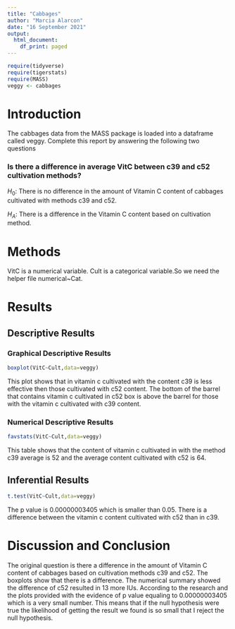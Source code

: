 ```yaml
---
title: "Cabbages"
author: "Marcia Alarcon"
date: "16 September 2021"
output:
  html_document:
    df_print: paged
---
```


```r
require(tidyverse)
require(tigerstats)
require(MASS)
veggy <- cabbages
```

# Introduction

<!--In this section you explain what you are trying to show.  Where did the data come from?  What is the research or other question you are trying to answer?!-->
 The cabbages data from the MASS package is loaded into a dataframe called veggy. Complete this report by answering the following two questions  
 
### Is there a difference in average VitC between c39 and c52 cultivation methods?  

$H_0$: There is no difference in the amount of Vitamin C content of cabbages cultivated with methods c39 and c52.

$H_A$: There is a difference in the Vitamin C content based on cultivation method.

# Methods

<!--Decide on your methods:  use "variable analysis" or other appropriate descriptors.  Make sure to choose at least one graphical method and at least one numerical method.!-->

VitC is a numerical variable. Cult is a categorical variable.So we need the helper file numerical~Cat. 

# Results

<!--Divide this section into two sub-sections:  One for your descriptive  results and one for your inferential results.!-->

## Descriptive Results

### Graphical Descriptive Results

<!--Graphical results here.  Make sure to show your code.  Provide appropriate labels for axes, giving units if possible, and provide a good title for the graph, too.  Use the graphical results to describe the patterns if any that exist in the data as focused toward the research question!-->

```r
boxplot(VitC~Cult,data=veggy)
```

This plot shows that in vitamin c cultivated with the content c39 is less effective then those cultivated with c52 content. The bottom of the barrel that contains vitamin c cultivated in c52 box is above the barrel for those with the vitamin c cultivated with c39 content.


### Numerical Descriptive Results

<!--Numerical results go here. Use the numerical results to describe the patterns if any that exist in the data as focused toward the research question!-->

```r
favstats(VitC~Cult,data=veggy)
```

This table shows that the content of vitamin c cultivated in with the method c39 average is 52 and the average content cultivated with c52 is 64.


## Inferential Results

<!--State hypothesis clearly.  Make sure your discussion of the inferential test covers all the aspects that the test output produces, such as test statistic, p-value etc.  Make a decision about the null hypothesis, explain the assumptions on which the selected test/procedure was based, and why the chosen procedure satisfys the assumptions and is appropriate to answer the research question!-->

```r
t.test(VitC~Cult,data=veggy)
```

The p value is 0.00000003405 which is smaller than 0.05. There is a difference between the vitamin c content cultivated with c52 than in c39. 

# Discussion and Conclusion

<!--Discussion and conclusion here.  If you found a relationship be sure to consider whether the relationship occurs because one of the variavbles causes the other, or whether they perhasps are related for some other reason.  Watch the chapter 6 videos from the GeorgeTown videos collection.!-->

The original question is there a difference in the amount of Vitamin C content of cabbages based on cultivation methods c39 and c52. The boxplots show that there is a difference. The numerical summary showed the difference of c52 resulted in 13 more IUs. According to the research and the plots provided with the evidence of p value equaling to 0.00000003405 which is a very small number. This means that if the null hypothesis were true the likelihood of getting the result we found is so small that I reject the null hypothesis.
